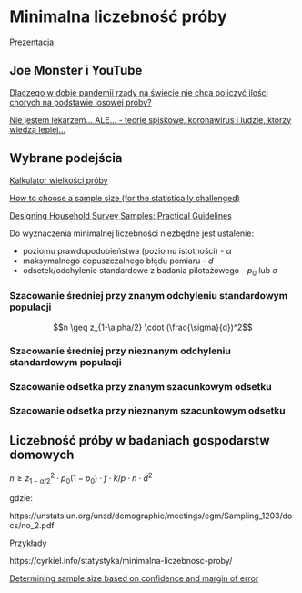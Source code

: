 # Minimalna liczebność próby

[Prezentacja](presentations/02_wprowadzenieR.html)

## Joe Monster i YouTube

[Dlaczego w dobie pandemii rządy na świecie nie chcą policzyć ilości chorych na podstawie losowej próby?](https://joemonster.org/art/50082/Dlaczego_w_dobie_pandemii_rzady_na_swiecie_nie_chca_skorzystac_z_dobrodziejstw_statystyki_)

[Nie jestem lekarzem... ALE... - teorie spiskowe, koronawirus i ludzie, którzy wiedzą lepiej...](https://www.youtube.com/watch?v=4WhWewpBfUM)

## Wybrane podejścia

[Kalkulator wielkości próby](https://www.statystyka.az.pl/dobor/kalkulator-wielkosci-proby.php)

[How to choose a sample size (for the statistically challenged)](http://www.tools4dev.org/resources/how-to-choose-a-sample-size/)

[Designing Household Survey Samples: Practical Guidelines ](https://unstats.un.org/unsd/demographic/sources/surveys/Handbook23June05.pdf)

Do wyznaczenia minimalnej liczebności niezbędne jest ustalenie:

- poziomu prawdopodobieństwa (poziomu istotności) - $\alpha$
- maksymalnego dopuszczalnego błędu pomiaru - $d$
- odsetek/odchylenie standardowe z badania pilotażowego - $p_0$ lub $\sigma$

### Szacowanie średniej przy znanym odchyleniu standardowym populacji

$$n \geq z_{1-\alpha/2} \cdot (\frac{\sigma}{d})^2$$

### Szacowanie średniej przy nieznanym odchyleniu standardowym populacji

### Szacowanie odsetka przy znanym szacunkowym odsetku

### Szacowanie odsetka przy nieznanym szacunkowym odsetku

## Liczebność próby w badaniach gospodarstw domowych

$n \geq z_{1-\alpha/2}^2 \cdot p_0(1-p_0) \cdot f \cdot k / p \cdot n \cdot d^2$

gdzie:

https://unstats.un.org/unsd/demographic/meetings/egm/Sampling_1203/docs/no_2.pdf

Przykłady

https://cyrkiel.info/statystyka/minimalna-liczebnosc-proby/

[Determining sample size based on confidence and margin of error](https://www.khanacademy.org/math/ap-statistics/estimating-confidence-ap/one-sample-z-interval-proportion/v/determining-sample-size-based-on-confidence-and-margin-of-error)


